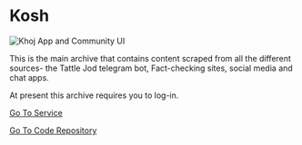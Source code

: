 # Kosh

![Khoj App and Community UI](../../images/kosh-ui.png)

This is the main archive that contains content scraped from all the different sources- the Tattle Jod telegram bot, Fact-checking sites, social media and chat apps.

At present this archive requires you to log-in.

[Go To Service](http://shell.tattle.co.in/)

[Go To Code Repository](https://github.com/tattle-made/kosh)
